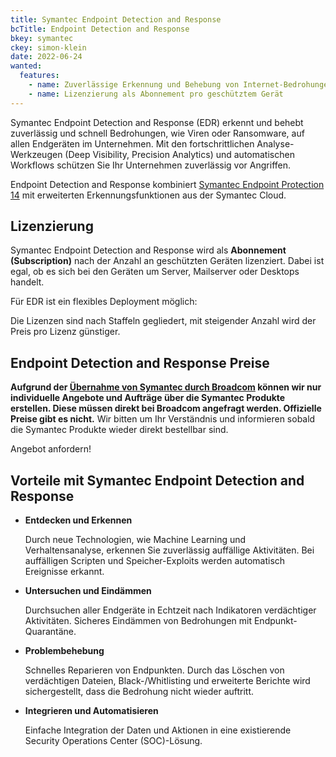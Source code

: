 ```yaml
---
title: Symantec Endpoint Detection and Response
bcTitle: Endpoint Detection and Response
bkey: symantec
ckey: simon-klein
date: 2022-06-24
wanted:
  features:
    - name: Zuverlässige Erkennung und Behebung von Internet-Bedrohungen, wie Viren oder Ransomware
    - name: Lizenzierung als Abonnement pro geschütztem Gerät
---
```




<Intro>

  Symantec Endpoint Detection and Response (EDR) erkennt und behebt zuverlässig und schnell Bedrohungen, wie Viren oder Ransomware, auf allen Endgeräten im Unternehmen. Mit den fortschrittlichen Analyse-Werkzeugen (Deep Visibility, Precision Analytics) und automatischen Workflows schützen Sie Ihr Unternehmen zuverlässig vor Angriffen.

  Endpoint Detection and Response kombiniert [Symantec Endpoint Protection 14](/hersteller/symantec/endpoint-protection-14/) mit erweiterten Erkennungsfunktionen aus der Symantec Cloud.



</Intro>

<TOC />



## Lizenzierung

  Symantec Endpoint Detection and Response wird als **Abonnement (Subscription)** nach der Anzahl an geschützten Geräten lizenziert. Dabei ist egal, ob es sich bei den Geräten um Server, Mailserver oder Desktops handelt.

  Für EDR ist ein flexibles Deployment möglich:

  Die Lizenzen sind nach Staffeln gegliedert, mit steigender Anzahl wird der Preis pro Lizenz günstiger.



## Endpoint Detection and Response Preise



<Info>

 **Aufgrund der [Übernahme von Symantec durch Broadcom](https://www.connect-professional.de/security/broadcom-kauft-enterprise-business-von-symantec.298161.html) können wir nur individuelle Angebote und Aufträge über die Symantec Produkte erstellen. Diese müssen direkt bei Broadcom angefragt werden. Offizielle Preise gibt es nicht.** Wir bitten um Ihr Verständnis und informieren sobald die Symantec Produkte wieder direkt bestellbar sind.

 Angebot anfordern!

</Info>



## Vorteile mit Symantec Endpoint Detection and Response


 - **Entdecken und Erkennen**

   Durch neue Technologien, wie Machine Learning und Verhaltensanalyse, erkennen Sie zuverlässig auffällige Aktivitäten. Bei auffälligen Scripten und Speicher-Exploits werden automatisch Ereignisse erkannt.

 - **Untersuchen und Eindämmen**

   Durchsuchen aller Endgeräte in Echtzeit nach Indikatoren verdächtiger Aktivitäten. Sicheres Eindämmen von Bedrohungen mit Endpunkt-Quarantäne.

 - **Problembehebung**

   Schnelles Reparieren von Endpunkten. Durch das Löschen von verdächtigen Dateien, Black-/Whitlisting und erweiterte Berichte wird sichergestellt, dass die Bedrohung nicht wieder auftritt.

 - **Integrieren und Automatisieren**

   Einfache Integration der Daten und Aktionen in eine existierende Security Operations Center (SOC)-Lösung.
